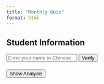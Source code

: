 ```yaml
---
title: "Monthly Quiz"
format: html
---
```


<div id="student-info">
  <h2>Student Information</h2>
  <input type="text" id="student-name" placeholder="Enter your name in Chinese">
  <button onclick="verifyStudent()">Verify</button>
</div>

<div id="exam-container"></div>
<div id="exam-results"></div>
<div id="exam-analysis"></div>

<!-- Add this line to explicitly include the analysis button -->
<button id="show-analysis-button" style="display: block; margin-top: 20px;">Show Analysis</button>

<!-- Update the script src to point to the correct location -->
<script src="examAnalysis.js"></script>
<script src="book/quiz.js"></script>

<script>
console.log('After loading examAnalysis.js:');
console.log('analyzeExamResults function:', typeof window.analyzeExamResults);
console.log('displayAnalysis function:', typeof window.displayAnalysis);

let verifiedStudent = null;

async function verifyStudent() {
  console.log('verifyStudent function called');
  const studentName = document.getElementById('student-name').value;
  console.log('Student name:', studentName);
  
  if (!studentName) {
    alert('Please enter your name.');
    return;
  }
  
  try {
    const response = await fetch(`https://api.airtable.com/v0/${AIRTABLE_BASE_ID}/Users?filterByFormula={Name}='${studentName}'`, {
      headers: {
        'Authorization': `Bearer ${AIRTABLE_API_KEY}`
      }
    });
    const data = await response.json();
    
    if (data.records.length > 0) {
      verifiedStudent = data.records[0];
      document.getElementById('student-info').style.display = 'none';
      document.getElementById('exam-container').style.display = 'block';
      createExam(verifiedStudent);
      // Show the analysis button after exam creation
      document.getElementById('show-analysis-button').style.display = 'block';
    } else {
      alert('Student not found. Please check your name.');
    }
  } catch (error) {
    console.error('Error verifying student:', error);
    alert('An error occurred while verifying your information. Please try again.');
  }
}

function createExam(student) {
  createQuiz({
    questions: examQuestions,
    answers: examAnswers
  }, "exam-container", function(score, studentAnswers) {
    submitExamResults(student, score, studentAnswers);
    showExamResults(score, examQuestions.length);
    analyzeExamResults().then(analysisData => displayAnalysis(analysisData));
  });
}

// Sample questions for the exam
const examQuestions = [
  {
    text: "Which dplyr function would you use to select specific columns from a dataset?",
    options: [
      "filter()",
      "select()",
      "mutate()",
      "arrange()"
    ]
  },
  // Add more questions here...
];

const examAnswers = [1, /* Add more answer indices here... */];

// Initialize the exam when the document is ready
document.addEventListener('DOMContentLoaded', function() {
  console.log('Document ready, initializing exam');

  document.getElementById('show-analysis-button').addEventListener('click', function() {
    console.log('Analysis button clicked');
    if (typeof window.analyzeExamResults === 'function') {
      window.analyzeExamResults().then(analysisData => window.displayAnalysis(analysisData))
        .catch(error => console.error('Error analyzing exam results:', error));
    } else {
      console.error('analyzeExamResults function is not defined');
      alert('Analysis function is not available. Please check the console for more information.');
    }
  });
});

console.log('exam.qmd script loaded');
</script>
